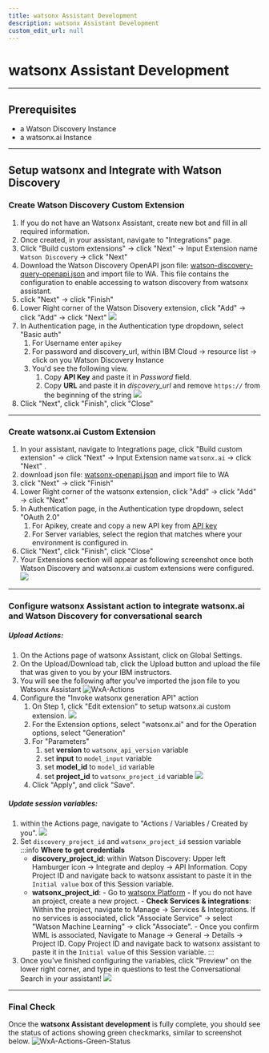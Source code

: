 ```yaml
---
title: watsonx Assistant Development
description: watsonx Assistant Development
custom_edit_url: null
---
```


# watsonx Assistant Development

---

## Prerequisites

- a Watson Discovery Instance
- a watsonx.ai Instance

---

## Setup watsonx and Integrate with Watson Discovery


### Create Watson Discovery Custom Extension

1. If you do not have an Watsonx Assistant, create new bot and fill in all required information.
1. Once created, in your assistant, navigate to "Integrations" page.
1. Click "Build custom extensions" -> click "Next" -> Input Extension name `Watson Discovery` -> click "Next"
1. Download the Watson Discovery OpenAPI json file: [watson-discovery-query-openapi.json](https://github.com/watson-developer-cloud/assistant-toolkit/blob/master/integrations/extensions/starter-kits/watson-discovery/watson-discovery-query-openapi.json) and import file to WA. This file contains the configuration to enable accessing to watson discovery from watsonx assistant.
1. click "Next" -> click "Finish"
1. Lower Right corner of the Watson Disovery extension, click "Add" -> click "Add" -> click "Next"
   ![](../../assets/screenshots/Add_custom_extensions.png)
1. In Authentication page, in the Authentication type dropdown, select "Basic auth"
   1. For Username enter `apikey`
   1. For password and discovery_url, within IBM Cloud -> resource list -> click on you Watson Discovery Instance
   1. You'd see the following view.
      1. Copy **API Key** and paste it in _Password_ field.
      1. Copy **URL** and paste it in _discovery_url_ and remove `https://` from the beginning of the string
         ![](../../assets/screenshots/watson_discovery_credentials.png)
1. Click "Next", click "Finish", click "Close"

---

### Create watsonx.ai Custom Extension

1.  In your assistant, navigate to Integrations page, click "Build custom extension" -> click "Next" -> Input Extension name `watsonx.ai` -> click "Next" .
1.  download json file: [watsonx-openapi.json](https://github.com/watson-developer-cloud/assistant-toolkit/blob/master/integrations/extensions/starter-kits/language-model-watsonx/watsonx-openapi.json) and import file to WA
1.  click "Next" -> click "Finish"
1.  Lower Right corner of the watsonx extension, click "Add" -> click "Add" -> click "Next"
1.  In Authentication page, in the Authentication type dropdown, select "OAuth 2.0"
    1. For Apikey, create and copy a new API key from [API key](https://cloud.ibm.com/iam/apikeys)
    1. For Server variables, select the region that matches where your environment is configured in.
1.  Click "Next", click "Finish", click "Close"
1.  Your Extensions section will appear as following screenshot once both Watson Discovery and watsonx.ai custom extensions were configured.  
    ![](../../assets/screenshots/custom_extension_completed_view.png)

---

### Configure watsonx Assistant action to integrate watsonx.ai and Watson Discovery for conversational search

##### Upload Actions:

1. On the Actions page of watsonx Assistant, click on Global Settings.
2. On the Upload/Download tab, click the Upload button and upload the file that was given to you by your IBM instructors.
3. You will see the following after you've imported the json file to you Watsonx Assistant
   ![WxA-Actions](../../assets/screenshots/watsonx-assistant-actions-import.png)
4. Configure the "Invoke watsonx generation API" action
   1. On Step 1, click "Edit extension" to setup watsonx.ai custom extension.
      ![](../../assets/screenshots/watsonx_assistant_watsonxai_action.png)
   2. For the Extension options, select "watsonx.ai" and for the Operation options, select "Generation"
   3. For "Parameters"
      1. set **version** to `watsonx_api_version` variable
      2. set **input** to `model_input` variable
      3. set **model_id** to `model_id` variable
      4. set **project_id** to `watsonx_project_id` variable
         ![](../../assets/screenshots/watsonx_assistant_watsonxai_custom_extension_setup.png)
   4. Click "Apply", and click "Save".

##### Update session variables:

1. within the Actions page, navigate to "Actions / Variables / Created by you".
   ![](../../assets/screenshots/watsonx_assistant_variables.png)
1. Set `discovery_project_id` and `watsonx_project_id` session variable
   :::info
   **Where to get credentials**
   - **discovery_project_id**: within Watson Discovery: Upper left Hamburger icon -> Integrate and deploy -> API Information. Copy Project ID and navigate back to watsonx assistant to paste it in the `Initial value` box of this Session variable.
   - **watsonx_project_id**: - Go to [watsonx Platform](https://dataplatform.cloud.ibm.com/wx/home?context=wx) - If you do not have an project, create a new project. - **Check Services & integrations**: Within the project, navigate to Manage -> Services & Integrations. If no services is associated, click "Associate Service" -> select "Watson Machine Learning" -> click "Associate". - Once you confirm WML is associated, Navigate to Manage -> General -> Details -> Project ID. Copy Project ID and navigate back to watsonx assistant to paste it in the `Initial value` of this Session variable.
     :::
1. Once you've finished configuring the variables, click "Preview" on the lower right corner, and type in questions to test the Conversational Search in your assistant!
   ![](../../assets/screenshots/watsonx_assistant_test_preview.png)

---

### Final Check

Once the **watsonx Assistant development** is fully complete, you should see the status of actions showing green checkmarks, similar to screenshot below.
![WxA-Actions-Green-Status](../../assets/screenshots/watsonx-assistant-action-status-green.png)

